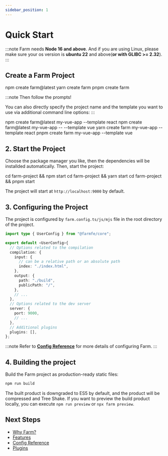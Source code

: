 ```yaml
---
sidebar_position: 1
---
```



# Quick Start

:::note
Farm needs **Node 16 and above**. And if you are using Linux, please make sure your os version is **ubuntu 22** and above(**or with GLIBC >= 2.32**).
:::

## Create a Farm Project

<Tabs>
  <TabItem value="npm" label="npm">
    <CodeBlock>npm create farm@latest</CodeBlock>
  </TabItem>
  <TabItem value="yarn" label="yarn">
    <CodeBlock>yarn create farm</CodeBlock>
  </TabItem>
  <TabItem value="pnpm" label="pnpm">
    <CodeBlock>pnpm create farm</CodeBlock>
  </TabItem>
</Tabs>

:::note
Then follow the prompts!

You can also directly specify the project name and the template you want to use via additional command line options:
:::

<Tabs>
  <TabItem value="npm 6.x" label="npm 6.x">
    <CodeBlock>npm create farm@latest my-vue-app --template react</CodeBlock>
  </TabItem>
  <TabItem value="npm 7+" label="npm 7+">
    <CodeBlock>npm create farm@latest my-vue-app -- --template vue</CodeBlock>
  </TabItem>
  <TabItem value="yarn" label="yarn">
    <CodeBlock>yarn create farm my-vue-app --template react</CodeBlock>
  </TabItem>
  <TabItem value="pnpm" label="pnpm">
    <CodeBlock>pnpm create farm my-vue-app --template vue</CodeBlock>
  </TabItem>
</Tabs>

## 2. Start the Project

Choose the package manager you like, then the dependencies will be installded automatically.
Then, start the project:

<Tabs>
  <TabItem value="npm" label="npm">
    <CodeBlock>cd farm-project && npm start</CodeBlock>
  </TabItem>
  <TabItem value="yarn" label="yarn">
    <CodeBlock>cd farm-project && yarn start</CodeBlock>
  </TabItem>
  <TabItem value="pnpm" label="pnpm">
    <CodeBlock>cd farm-project && pnpm start</CodeBlock>
  </TabItem>
</Tabs>

The project will start at `http://localhost:9000` by default.

## 3. Configuring the Project

The project is configured by `farm.config.ts/js/mjs` file in the root directory of the project.

```ts title="farm.config.ts"
import type { UserConfig } from "@farmfe/core";

export default <UserConfig>{
  // Options related to the compilation
  compilation: {
    input: {
      // can be a relative path or an absolute path
      index: "./index.html",
    },
    output: {
      path: "./build",
      publicPath: "/",
    },
    // ...
  },
  // Options related to the dev server
  server: {
    port: 9000,
    // ...
  },
  // Additional plugins
  plugins: [],
};
```

:::note
Refer to **[Config Reference](/docs/config/farm-config)** for more details of configuring Farm.
:::

## 4. Building the project
Build the Farm project as production-ready static files:

```bash
npm run build
```

The built product is downgraded to ES5 by default, and the product will be compressed and Tree Shake. If you want to preview the build product locally, you can execute `npm run preview` or `npx farm preview`.

## Next Steps

- [Why Farm?](/docs/why-farm)
- [Features](/docs/features/html)
- [Config Reference](/docs/config/farm-config)
- [Plugins](/docs/plugins/official-plugins/overview)
